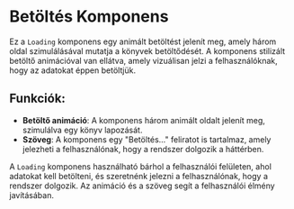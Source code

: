 # Betöltés Komponens

Ez a `Loading` komponens egy animált betöltést jelenít meg, amely három oldal szimulálásával mutatja a könyvek betöltődését. A komponens stilizált betöltő animációval van ellátva, amely vizuálisan jelzi a felhasználóknak, hogy az adatokat éppen betöltjük.

## **Funkciók**:
- **Betöltő animáció**: A komponens három animált oldalt jelenít meg, szimulálva egy könyv lapozását.
- **Szöveg**: A komponens egy "Betöltés..." feliratot is tartalmaz, amely jelezheti a felhasználónak, hogy a rendszer dolgozik a háttérben.

A `Loading` komponens használható bárhol a felhasználói felületen, ahol adatokat kell betölteni, és szeretnénk jelezni a felhasználónak, hogy a rendszer dolgozik. Az animáció és a szöveg segít a felhasználói élmény javításában.